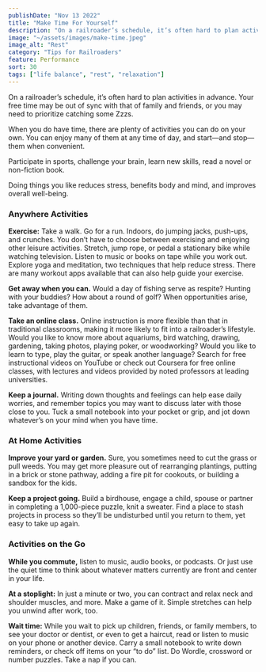 ```yaml
---
publishDate: "Nov 13 2022"
title: "Make Time For Yourself"
description: "On a railroader’s schedule, it’s often hard to plan activities in advance. Your free time may be out of sync with that of family and friends, or you may need to prioritize catching some Zzzs."
image: "~/assets/images/make-time.jpeg"
image_alt: "Rest"
category: "Tips for Railroaders"
feature: Performance
sort: 30
tags: ["life balance", "rest", "relaxation"]
---
```


On a railroader’s schedule, it’s often hard to plan activities in advance. Your free time may be out of sync with that of family and friends, or you may need to prioritize catching some Zzzs.

When you do have time, there are plenty of activities you can do on your own. You can enjoy many of them at any time of day, and start—and stop—them when convenient.

Participate in sports, challenge your brain, learn new skills, read a novel or non-fiction book.

Doing things you like reduces stress, benefits body and mind, and improves overall well-being.

### Anywhere Activities
**Exercise:** Take a walk. Go for a run. Indoors, do jumping jacks, push-ups, and crunches. You don’t have to choose between exercising and enjoying other leisure activities. Stretch, jump rope, or pedal a stationary bike while watching television. Listen to music or books on tape while you work out. Explore yoga and meditation, two techniques that help reduce stress. There are many workout apps available that can also help guide your exercise. 

**Get away when you can.** Would a day of fishing serve as respite? Hunting with your buddies? How about a round of golf? When opportunities arise, take advantage of them.

**Take an online class.** Online instruction is more flexible than that in traditional classrooms, making it more likely to fit into a railroader’s lifestyle. Would you like to know more about aquariums, bird watching, drawing, gardening, taking photos, playing poker, or woodworking? Would you like to learn to type, play the guitar, or speak another language? Search for free instructional videos on YouTube or check out Coursera for free online classes, with lectures and videos provided by noted professors at leading universities.

**Keep a journal.** Writing down thoughts and feelings can help ease daily worries, and remember topics you may want to discuss later with those close to you. Tuck a small notebook into your pocket or grip, and jot down whatever’s on your mind when you have time.

### At Home Activities
**Improve your yard or garden.** Sure, you sometimes need to cut the grass or pull weeds. You may get more pleasure out of rearranging plantings, putting in a brick or stone pathway, adding a fire pit for cookouts, or building a sandbox for the kids.

**Keep a project going.** Build a birdhouse, engage a child, spouse or partner in completing a 1,000-piece puzzle, knit a sweater. Find a place to stash projects in process so they’ll be undisturbed until you return to them, yet easy to take up again.

### Activities on the Go

**While you commute,** listen to music, audio books, or podcasts. Or just use the quiet time to think about whatever matters currently are front and center in your life.

**At a stoplight:** In just a minute or two, you can contract and relax neck and shoulder muscles, and more. Make a game of it. Simple stretches can help you unwind after work, too.

**Wait time:** While you wait to pick up children, friends, or family members, to see your doctor or dentist, or even to get a haircut, read or listen to music on your phone or another device. Carry a small notebook to write down reminders, or check off items on your “to do” list. Do Wordle, crossword or number puzzles. Take a nap if you can.
